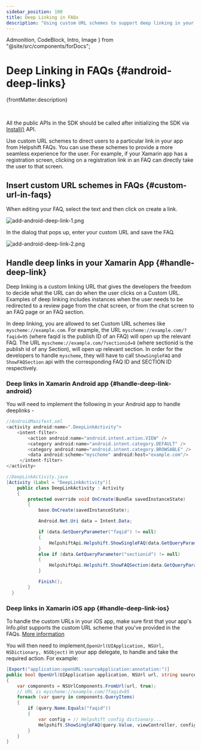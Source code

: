```yaml
---
sidebar_position: 100
title: Deep Linking in FAQs
description: "Using custom URL schemes to support deep linking in your app."
---
```


  Admonition,
  CodeBlock,
  Intro,
  Image
} from "@site/src/components/forDocs";

# Deep Linking in FAQs {#android-deep-links}

<Intro>{frontMatter.description}</Intro>

<br/>
<Admonition type="info" title="Note">

All the public APIs in the SDK should be called after initializing the SDK via [Install()](/sdkx-xamarin/getting-started#initialize) API.

</Admonition>

Use custom URL schemes to direct users to a particular link in your app from Helpshift FAQs.
You can use these schemes to provide a more seamless experience for the user.
For example, if your Xamarin app has a registration screen, clicking on a registration link in an FAQ can directly take the user to that screen.

## Insert custom URL schemes in FAQs {#custom-url-in-faqs}

When editing your FAQ, select the text and then click on create a link.

<Image
  src="/static/books/android/add-android-deep-link-1.png"
  width="half"
  alt="add-android-deep-link-1.png"/>

In the dialog that pops up, enter your custom URL and save the FAQ.

<Image
  src="/static/books/android/add-android-deep-link-2.png"
  width="half"
  alt="add-android-deep-link-2.png"/>

## Handle deep links in your Xamarin App {#handle-deep-link}

Deep linking is a custom linking URL that gives the developers the freedom to decide what the URL can do when the user clicks on a Custom
URL. 
Examples of deep linking includes instances when the user needs to be redirected to a review page from the chat screen, or from the chat screen to an FAQ page or an FAQ section.

In deep linking, you are allowed to set Custom URL schemes like `myscheme://example.com`.
For example, the URL `myscheme://example.com/?faqid=95` (where faqid is the publish ID of an FAQ) will open up the relevant FAQ.
The URL `myscheme://example.com/?sectionid=8` (where sectionid is the publish id of any Section), will open up relevant section.
In order for the developers to handle `myscheme`, they will have to call `ShowSingleFAQ` and `ShowFAQSection` api with the corresponding FAQ ID and SECTION ID respectively.

### Deep links in Xamarin Android app {#handle-deep-link-android}

You will need to implement the following in your Android app to handle deeplinks -

```java
//AndroidManifest.xml
<activity android:name=".DeepLinkActivity">
    <intent-filter>
        <action android:name="android.intent.action.VIEW" />
        <category android:name="android.intent.category.DEFAULT" />
        <category android:name="android.intent.category.BROWSABLE" />
        <data android:scheme="myscheme" android:host="example.com"/>
     </intent-filter>
</activity>
```

```java
//DeepLinkActivity.java
[Activity (Label = "DeepLinkActivity")]			
	public class DeepLinkActivity : Activity
	{
        protected override void OnCreate(Bundle savedInstanceState)
        {
            base.OnCreate(savedInstanceState);

            Android.Net.Uri data = Intent.Data;

            if (data.GetQueryParameter("faqid") != null)
            {
                HelpshiftApi.Helpshift.ShowSingleFAQ(data.GetQueryParameter("faqid"), this, null);
            }
            else if (data.GetQueryParameter("sectionid") != null)
            {
                HelpshiftApi.Helpshift.ShowFAQSection(data.GetQueryParameter("sectionid"), this, null);
            }

            Finish();
        }
  }
```

### Deep links in Xamarin iOS app {#handle-deep-link-ios}

To handle the custom URLs in your iOS app, make sure first that your app's Info.plist supports the custom URL scheme that you've provided in the FAQs. [More information](https://developer.apple.com/documentation/xcode/defining-a-custom-url-scheme-for-your-app)

You will then need to implement,`OpenUrl(UIApplication, NSUrl, NSDictionary, NSObject)` in your app delegate, to handle and take the required action. For example:

```csharp
[Export("application:openURL:sourceApplication:annotation:")]
public bool OpenUrl(UIApplication application, NSUrl url, string sourceApplication, NSObject annotation)
{
    var components = NSUrlComponents.FromUrl(url, true);
    // URL is myscheme://example.com/?faqid=95
    foreach (var query in components.QueryItems)
    {
        if (query.Name.Equals("faqid"))
        {
            var config = // Helpshift config dictionary...
            Helpshift.ShowSingleFAQ(query.Value, viewController, config);
        }
    }
}
```
